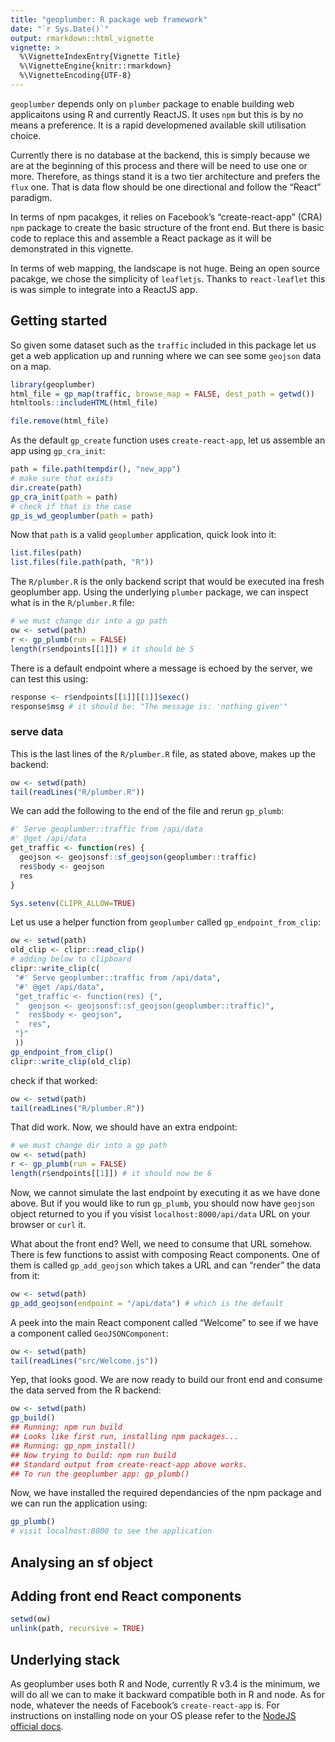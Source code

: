 ```yaml
---
title: "geoplumber: R package web framework"
date: "`r Sys.Date()`"
output: rmarkdown::html_vignette
vignette: >
  %\VignetteIndexEntry{Vignette Title}
  %\VignetteEngine{knitr::rmarkdown}
  %\VignetteEncoding{UTF-8}
---
```


`geoplumber` depends only on `plumber` package to enable building web applicaitons using R and currently ReactJS. It uses `npm` but this is by no means a preference. It is a rapid developmened available skill utilisation choice.

Currently there is no database at the backend, this is simply because we are at the beginning of this process and there will be need to use one or more. Therefore, as things stand it is a two tier architecture and prefers the `flux` one. That is data flow should be one directional and follow the "React" paradigm.

In terms of npm pacakges, it relies on Facebook's "create-react-app" (CRA) `npm` package to create the basic structure of the front end. But there is basic code to replace this and assemble a React package as it will be demonstrated in this vignette.

In terms of web mapping, the landscape is not huge. Being an open source pacakge, we chose the simplicity of `leafletjs`. Thanks to `react-leaflet` this is was simple to integrate into a ReactJS app.

## Getting started
So given some dataset such as the `traffic` included in this package let us get a web application up and running where we can see some `geojson` data on a map.

```r
library(geoplumber)
html_file = gp_map(traffic, browse_map = FALSE, dest_path = getwd())
htmltools::includeHTML(html_file)
```

```r
file.remove(html_file)
```

As the default `gp_create` function uses `create-react-app`, let us assemble an app using `gp_cra_init`:

```r
path = file.path(tempdir(), "new_app")
# make sure that exists
dir.create(path)
gp_cra_init(path = path)
# check if that is the case
gp_is_wd_geoplumber(path = path)

```

Now that `path` is a valid `geoplumber` application, quick look into it:
```r
list.files(path)
list.files(file.path(path, "R"))
```

The `R/plumber.R` is the only backend script that would be executed ina fresh geoplumber app. Using the underlying `plumber` package, we can inspect what is in the `R/plumber.R` file:

```r
# we must change dir into a gp path
ow <- setwd(path)
r <- gp_plumb(run = FALSE)
length(r$endpoints[[1]]) # it should be 5
```

There is a default endpoint where a message is echoed by the server, we can test this using:

```r
response <- r$endpoints[[1]][[1]]$exec()
response$msg # it should be: "The message is: 'nothing given'"
```

### serve data

This is the last lines of the `R/plumber.R` file, as stated above, makes up the backend:

```r
ow <- setwd(path)
tail(readLines("R/plumber.R"))
```

We can add the following to the end of the file and rerun `gp_plumb`:
```r
#' Serve geoplumber::traffic from /api/data
#' @get /api/data
get_traffic <- function(res) {
  geojson <- geojsonsf::sf_geojson(geoplumber::traffic)
  res$body <- geojson
  res
}
```

```r
Sys.setenv(CLIPR_ALLOW=TRUE)
```
Let us use a helper function from `geoplumber` called `gp_endpoint_from_clip`:

```r
ow <- setwd(path)
old_clip <- clipr::read_clip()
# adding below to clipboard
clipr::write_clip(c(
 "#' Serve geoplumber::traffic from /api/data",
 "#' @get /api/data",
 "get_traffic <- function(res) {",
 "  geojson <- geojsonsf::sf_geojson(geoplumber::traffic)",
 "  res$body <- geojson",
 "  res",
 "}"
 ))
gp_endpoint_from_clip()
clipr::write_clip(old_clip)
```
check if that worked:
```r
ow <- setwd(path)
tail(readLines("R/plumber.R"))
```

That did work. Now, we should have an extra endpoint:
```r
# we must change dir into a gp path
ow <- setwd(path)
r <- gp_plumb(run = FALSE)
length(r$endpoints[[1]]) # it should now be 6
```

Now, we cannot simulate the last endpoint by executing it as we have done above. But if you would like to run `gp_plumb`, you should now have `geojson` object returned to you if you visist `localhost:8000/api/data` URL on your browser or `curl` it.

What about the front end? Well, we need to consume that URL somehow. There is few functions to assist with composing React components. One of them is called `gp_add_geojson` which takes a URL and can "render" the data from it:

```r
ow <- setwd(path)
gp_add_geojson(endpoint = "/api/data") # which is the default
```
A peek into the main React component called "Welcome" to see if we have a component called `GeoJSONComponent`:
```r
ow <- setwd(path)
tail(readLines("src/Welcome.js"))
```

Yep, that looks good. We are now ready to build our front end and consume the data served from the R backend:

```r
ow <- setwd(path)
gp_build()
## Running: npm run build
## Looks like first run, installing npm packages...
## Running: gp_npm_install()
## Now trying to build: npm run build
## Standard output from create-react-app above works.
## To run the geoplumber app: gp_plumb()
```

Now, we have installed the required dependancies of the npm package and we can run the application using:

```r
gp_plumb()
# visit localhost:8000 to see the application
```

## Analysing an sf object

## Adding front end React components

```r
setwd(ow)
unlink(path, recursive = TRUE)
```

## Underlying stack

As geoplumber uses both R and Node, currently R v3.4 is the minimum, we will do all we can to make it backward compatible both in R and node. As for node, whatever the needs of Facebook's `create-react-app` is. For instructions on installing node on your OS please refer to the [NodeJS official docs](https://nodejs.org/en/download/package-manager/).




